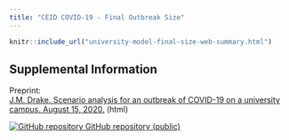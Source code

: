 ```yaml
---
title: "CEID COVID-19 - Final Outbreak Size"
---
```

<p id="disclaimer"></p>

```r
knitr::include_url("university-model-final-size-web-summary.html")
```
<script>iFrameResize({ log: false }, '#university-model')</script>

## Supplemental Information

<div class="container-frames">

<p>Preprint:<br>
  <a href="https://github.com/CEIDatUGA/covid-university-reopening/raw/master/manuscript.pdf" target="_blank">
  J.M. Drake. Scenario analysis for an outbreak of COVID-19 on a university campus. August 15, 2020.</a> (html)
</p>

<p>
  <a href="https://github.com/CEIDatUGA/covid-university-reopening" target="_blank">
    <img src="images/GitHub-Mark-64px.png" id="github-icon" alt="GitHub repository"/>
    GitHub repository (public)
  </a>
</p>

</div>
